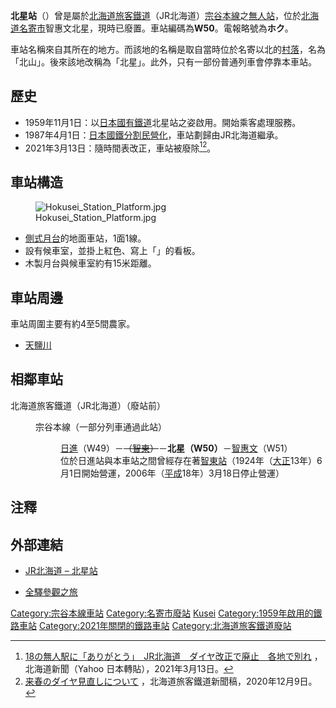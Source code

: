{{noteTA
|T=zh-tw:北星車站;zh-hk:北星站; zh-cn:北星站;
|1=zh-tw:北星車站;zh-hk:北星站; zh-cn:北星站;
|2=zh-tw:日進車站;zh-hk:日進站;zh-cn:日进站;
|3=zh-tw:智惠文車站;zh-hk:智惠文站;zh-cn:智惠文站;
|4=zh-tw:智東車站;zh-hk:智東站;zh-cn:智东站;
}}
{{日本車站資訊
|公司色 = #ccc
|文字色 = #000
|站名 = 北星站
|圖片 = Hokusei_Station Waiting room Aug. 2020.jpg
|pxl = 250px
|圖片說明 = 等候室（攝於2020年8月）
|日文原名 = 北星
|平假名 =ほくせい
|羅馬拼音 =Hokusei
|前一站 =W49 [[日進站_(北海道)|日進]]
|前一站距離 =9.1
|後一站距離 =1.9
|後一站 = [[智惠文站|智惠文]] W51
|電報略號 = ホク
|車站編號 = {{車站編號c|brown|W50}}
|停站路線數 =
|所屬公司 = [[File:JR_logo_(hokkaido).svg|23px]][[北海道旅客鐵道|北海道旅客鐵道]]（JR北海道）
|所屬路線 = {{Color|#954a35|■}}[[宗谷本線|宗谷本線]]
|距離 =89.3
|起點站 = [[旭川站|旭川]]
|所在地 =[[北海道|北海道]][[名寄市|名寄市]]智惠文北星
|車站構造 = [[地面車站|地面車站]]
|月台配置 = 1面1線
|啟用年月日 = 1959年11月1日
|廢站年月日 = 2021年3月13日
|上下車人次 = 0
|統計年度 = 1992
|備註 = [[無人站|無人站]]
}}

'''北星站'''（{{jpn|j=北星駅|hg=ほくせいえき|rm=Hokusei eki|f=y}}）曾是屬於[[北海道旅客鐵道|北海道旅客鐵道]]（JR北海道）[[宗谷本線|宗谷本線]]之[[無人站|無人站]]，位於[[北海道|北海道]][[名寄市|名寄市]]智惠文北星，現時已廢置。車站編碼為'''W50'''。電報略號為'''ホク'''。

車站名稱來自其所在的地方。而該地的名稱是取自當時位於名寄以北的[[聚落|村落]]，名為「北山」。後來該地改稱為「北星」。此外，只有一部份普通列車會停靠本車站。

==歷史==
* 1959年11月1日：以[[日本國有鐵道|日本國有鐵道]]北星站之姿啟用。開始乘客處理服務。
* 1987年4月1日：[[日本國鐵分割民營化|日本國鐵分割民營化]]，車站劃歸由JR北海道繼承。
* 2021年3月13日：隨時間表改正，車站被廢除<ref>[https://news.yahoo.co.jp/articles/a4b00027899e108f38ec73748926800163e30457 18の無人駅に「ありがとう」　JR北海道　ダイヤ改正で廃止　各地で別れ] {{Wayback|url=https://news.yahoo.co.jp/articles/a4b00027899e108f38ec73748926800163e30457 |date=20210410003232 }}，北海道新聞（Yahoo 日本轉貼），2021年3月13日。</ref><ref>[https://www.jrhokkaido.co.jp/CM/Info/press/pdf/20201209_KO_kaisei.pdf	来春のダイヤ見直しについて] {{Wayback|url=https://www.jrhokkaido.co.jp/CM/Info/press/pdf/20201209_KO_kaisei.pdf |date=20201209060401 }}，北海道旅客鐵道新聞稿，2020年12月9日。</ref>。

==車站構造==
[[File:Hokusei_Station_Platform.jpg|thumb]]
*[[側式月台|側式月台]]的地面車站，1面1線。
*設有候車室，並掛上紅色、寫上「{{lang|ja|毛織の北紡}}」的看板。
*木製月台與候車室約有15米距離。

==車站周邊==
車站周圍主要有約4至5間農家。
*[[天鹽川|天鹽川]]

== 相鄰車站 ==
; 北海道旅客鐵道（JR北海道）（廢站前）
: {{Color|#954a35|■}}宗谷本線（一部分列車通過此站）
:: [[日進站_(北海道)|日進]]（W49）－<s>（[[智東站|智東]]）</s>－'''北星（W50）'''－[[智惠文站|智惠文]]（W51）
::位於日進站與本車站之間曾經存在著[[智東站|智東站]]（1924年（[[大正|大正]]13年）6月1日開始營運，2006年（[[平成|平成]]18年）3月18日停止營運）

== 注釋 ==
{{reflist}}

== 外部連結 ==
* {{ja}}[http://www.jrhokkaido.co.jp/network/station/station.html#4481 JR北海道 – 北星站]{{Wayback|url=http://www.jrhokkaido.co.jp/network/station/station.html#4481 |date=20190202042725 }}
* {{ja}}[http://www.tsuchibuta.com/jr-hokkaido/souyaline/24hokusei/24hokusei.htm 全驛參觀之旅]{{Wayback|url=http://www.tsuchibuta.com/jr-hokkaido/souyaline/24hokusei/24hokusei.htm |date=20130401164039 }}

{{宗谷本線}}

{{DEFAULTSORT:Hokusei}}
[[Category:宗谷本線車站|Category:宗谷本線車站]]
[[Category:名寄市廢站|Category:名寄市廢站]]
[[Category:日本鐵路車站_Ho|Kusei]]
[[Category:1959年啟用的鐵路車站|Category:1959年啟用的鐵路車站]]
[[Category:2021年關閉的鐵路車站|Category:2021年關閉的鐵路車站]]
[[Category:北海道旅客鐵道廢站|Category:北海道旅客鐵道廢站]]